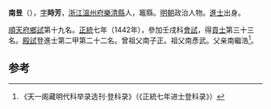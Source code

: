 '''南昱'''（{{bd|1406年||？}}），[[表字|字]]'''時芳'''，[[浙江|浙江]][[溫州府|溫州府]][[樂清縣|樂清縣]]人，竈縣。[[明朝|明朝]]政治人物。[[進士|進士]]出身。

[[順天府|順天府]][[鄉試|鄉試]]第十九名。[[正统_(年号)|正統]]七年（1442年），參加壬戌科[[會試|會試]]，得[[貢士|貢士]]第三十三名。[[殿試|殿試]]登進士第二甲第二十二名。曾祖父南子正。祖父南彥武。父亲南繼浩<ref>《天一阁藏明代科举录选刊·登科录》（《正統七年进士登科录》）</ref>。

==参考==
{{reflist}}
{{明朝人物小作品}}
{{正統七年壬戌科殿試金榜}}